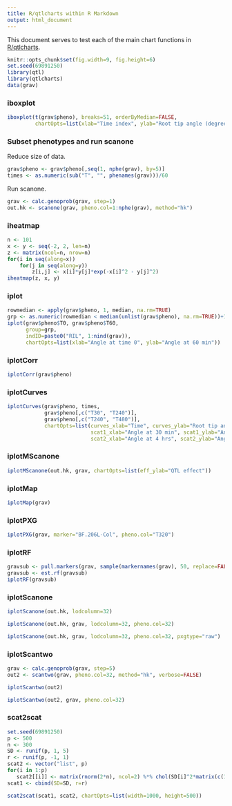 ```yaml
---
title: R/qtlcharts within R Markdown
output: html_document
---
```


This document serves to test each of the main chart functions in
[R/qtlcharts](http://kbroman.org/qtlcharts).

```r
knitr::opts_chunk$set(fig.width=9, fig.height=6)
set.seed(69891250)
library(qtl)
library(qtlcharts)
data(grav)
```

### iboxplot

```r
iboxplot(t(grav$pheno), breaks=51, orderByMedian=FALSE,
         chartOpts=list(xlab="Time index", ylab="Root tip angle (degrees)"))
```


### Subset phenotypes and run scanone

Reduce size of data.

```r
grav$pheno <- grav$pheno[,seq(1, nphe(grav), by=5)]
times <- as.numeric(sub("T", "", phenames(grav)))/60
```

Run scanone.

```r
grav <- calc.genoprob(grav, step=1)
out.hk <- scanone(grav, pheno.col=1:nphe(grav), method="hk")
```

### iheatmap

```r
n <- 101
x <- y <- seq(-2, 2, len=n)
z <- matrix(ncol=n, nrow=n)
for(i in seq(along=x))
    for(j in seq(along=y))
        z[i,j] <- x[i]*y[j]*exp(-x[i]^2 - y[j]^2)
iheatmap(z, x, y)
```

### iplot

```r
rowmedian <- apply(grav$pheno, 1, median, na.rm=TRUE)
grp <- as.numeric(rowmedian < median(unlist(grav$pheno), na.rm=TRUE))+1
iplot(grav$pheno$T0, grav$pheno$T60,
      group=grp,
      indID=paste0("RIL", 1:nind(grav)),
      chartOpts=list(xlab="Angle at time 0", ylab="Angle at 60 min"))
```

### iplotCorr

```r
iplotCorr(grav$pheno)
```

### iplotCurves

```r
iplotCurves(grav$pheno, times,
            grav$pheno[,c("T30", "T240")],
            grav$pheno[,c("T240", "T480")],
            chartOpts=list(curves_xlab="Time", curves_ylab="Root tip angle",
                           scat1_xlab="Angle at 30 min", scat1_ylab="Angle at 4 hrs",
                           scat2_xlab="Angle at 4 hrs", scat2_ylab="Angle at 8 hrs"))
```


### iplotMScanone

```r
iplotMScanone(out.hk, grav, chartOpts=list(eff_ylab="QTL effect"))
```

### iplotMap

```r
iplotMap(grav)
```


### iplotPXG


```r
iplotPXG(grav, marker="BF.206L-Col", pheno.col="T320")
```


### iplotRF

```r
gravsub <- pull.markers(grav, sample(markernames(grav), 50, replace=FALSE))
gravsub <- est.rf(gravsub)
iplotRF(gravsub)
```


### iplotScanone

```r
iplotScanone(out.hk, lodcolumn=32)
```

```r
iplotScanone(out.hk, grav, lodcolumn=32, pheno.col=32)
```

```r
iplotScanone(out.hk, grav, lodcolumn=32, pheno.col=32, pxgtype="raw")
```

### iplotScantwo

```r
grav <- calc.genoprob(grav, step=5)
out2 <- scantwo(grav, pheno.col=32, method="hk", verbose=FALSE)
```

```r
iplotScantwo(out2)
```

```r
iplotScantwo(out2, grav, pheno.col=32)
```

### scat2scat

```r
set.seed(69891250)
p <- 500
n <- 300
SD <- runif(p, 1, 5)
r <- runif(p, -1, 1)
scat2 <- vector("list", p)
for(i in 1:p)
   scat2[[i]] <- matrix(rnorm(2*n), ncol=2) %*% chol(SD[i]^2*matrix(c(1, r[i], r[i], 1), ncol=2))
scat1 <- cbind(SD=SD, r=r)
```

```r
scat2scat(scat1, scat2, chartOpts=list(width=1000, height=500))
```
